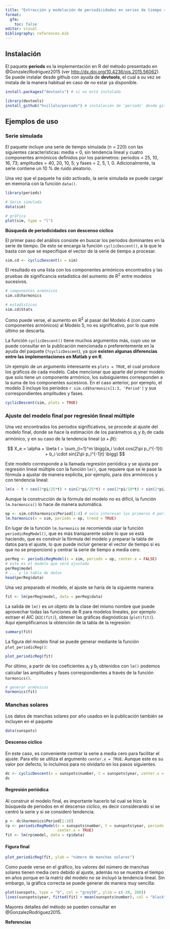 ```yaml
---
title: "Extracción y modelación de periodicidades en series de tiempo regulares. El paquete 'periods'."
format: 
  gfm:
    toc: false
editor: visual
bibliography: references.bib
---
```


## Instalación

El paquete **periods** es la implementación en R del método presentado en @GonzalezRodriguez2015 (ver <http://dx.doi.org/10.4236/ojs.2015.56062>). Se puede instalar desde github con ayuda de **devtools**, el cual a su vez se instala de la manera habitual en caso de no estar ya disponible.

```r
install.packages("devtools") # si no está instalado

library(devtools)
install_github("hvillalo/periods") # instalación de 'periods' desde github
```

## Ejemplos de uso

### Serie simulada

El paquete incluye una serie de tiempo simulada (n = 220) con las siguientes características: media = 0, sin tendencia lineal y cuatro componentes armónicos definidos por los parámetros: periodos = 25, 10, 16, 73; amplitudes = 40, 20, 10, 5; y fases = 2, 5, 1, 0. Adicionalmente, la serie contiene un 10 % de ruido aleatorio.

Una vez que el paquete ha sido activado, la serie simulada se puede cargar en memoria con la función `data()`.

```r
library(periods)

# Serie simulada
data(sim)

# gráfica 
plot(sim, type = "l")
```

**Búsqueda de periodicidades con descenso cíclico**

El primer paso del análisis consiste en buscar los periodos dominantes en la serie de tiempo. De esto se encarga la función `cyclicDescent()`, a la que le basta con que se especifique el vector de la serie de tiempo a procesar.

```r
sim.cd <- cyclicDescent(x = sim)
```

El resultado es una lista con los componentes armónicos encontrados y las pruebas de significancia estadística del aumento de R^2^ entre modelos sucesivos.

```r
# componentes armónicos
sim.cd$harmonics

# estadísticos
sim.cd$Stats
```

Como puede verse, el aumento en R^2^ al pasar del Modelo 4 (con cuatro componentes armónicos) al Modelo 5, no es significativo, por lo que este último se descarta.

La función `cyclicDescent()` tiene muchos argumentos más, cuyo uso se puede consultar en la publicación mencionada o preferentemente en la ayuda del paquete (`?cyclicDescent`), ya que **existen algunas diferencias entre las implementaciones en Matlab y en R**.

Un ejemplo de un argumento interesante es `plots = TRUE`, el cual produce los gráficos de cada modelo. Cabe mencionar que aparte del primer modelo que solo tiene un componente armónico, los subsiguientes corresponden a la suma de los componentes sucesivos. En el caso anterior, por ejemplo, el modelo 3 incluye los periodos `r sim.cd$harmonics[1:3, 'Period']` y sus correspondientes amplitudes y fases.

```r
cyclicDescent(sim, plots = TRUE)
```

### Ajuste del modelo final por regresión lineal múltiple

Una vez encontrados los periodos significativos, se procede al ajuste del modelo final, donde se hace la estimación de los parámetros $a_i$ y $b_i$ de cada armónico, y en su caso de la tendencia lineal ($\alpha + \beta t$):

$$ X_e = \alpha + \beta t + \sum_{i=1}^m \bigg(a_i \cdot cos(2\pi p_i^{-1}t) + b_i \cdot sin(2\pi p_i^{-1}t) \bigg) $$

Este modelo corresponde a la llamada regresión periódica y se ajusta por regresión lineal múltiple con la función `lm()`, que requiere que se le pase la fórmula a ajustar de manera explícita, por ejemplo, para dos armónicos y con tendencia lineal:

```r
lm(x ~ t + cos(2*pi/25*t) + sin(2*pi/25*t) + cos(2*pi/10*t) + sin(2*pi/10*t))
```

Aunque la construcción de la fórmula del modelo no es difícil, la función `lm.harmonics()` lo hace de manera automática.

```r
op <- sim.cd$harmonics$Period[1:4] # solo interesan los primeros 4 periodos 
lm.harmonics(x = sim, periods = op, trend = TRUE)
```

En lugar de la función `lm.harmonics` se recomienda usar la función `periodicRegModel()`, que es más transparente sobre lo que se está haciendo, que es construir la fórmula del modelo y preparar la tabla de datos para el ajuste, lo que puede incluir generar el vector de tiempo si es que no se proporcionó y centrar la serie de tiempo a media cero.

```r
perReg <- periodicRegModel(x = sim, periods = op, center.x = FALSE)
# este es el modelo que será ajustado
perReg$model
# ... y la tabla de datos
head(perReg$data) 
```

Una vez preparado el modelo, el ajuste se haría de la siguiente manera:

```r
fit <- lm(perReg$model, data = perReg$data)
```

La salida de `lm()` es un objeto de la clase del mismo nombre que puede aprovechar todas las funciones de R para modelos lineales, por ejemplo extraer el AIC (`AIC(fit)`), obtener las gráficas diagnósticas (`plot(fit)`). Aquí ejemplificamos la obtención de la tabla de la regresión:

```r
summary(fit)
```

La figura del modelo final se puede generar mediante la función `plot_periodicReg()`:

```r
plot_periodicReg(fit)
```

Por último, a partir de los coeficientes a~i~ y b~i~ obtenidos con `lm()` podemos calcular las amplitudes y fases correspondientes a través de la función `harmonics()`.

```r
# generar armónicos
harmonics(fit)
```

### Manchas solares

Los datos de manchas solares por año usados en la publicación también se incluyen en el paquete

```r
data(sunspots)
```

#### Descenso cíclico

En este caso, es conveniente centrar la serie a media cero para facilitar el ajuste. Para ello se utiliza el argumento `center.x = TRUE`. Aunque este es su valor por defecto, lo incluimos para no olvidarlo en los pasos siguientes.

```r
dc <- cyclicDescent(x = sunspots$number, t = sunspots$year, center.x = TRUE)
dc
```

#### Regresión periódica

Al construir el modelo final, es importante hacerlo tal cual se hizo la búsqueda de periodos en el descenso cíclico, es decir considerando si se centró la serie y si se consideró tendencia.

```r
p <- dc$harmonics$Period[1:10]
rp <- periodicRegModel(x = sunspots$number, t = sunspots$year, periods = p, 
                       center.x = TRUE)
fit <- lm(rp$model, data = rp$data)
```

#### Figura final

```r
plot_periodicReg(fit, ylab = "número de manchas solares")
```

Como puede verse en el gráfico, los valores del número de manchas solares tienen media cero debido al ajuste, además no se muestra el tiempo en años porque en la matriz del modelo no se incluyó la tendencia lineal. Sin embargo, la gráfica correcta se puede generar de manera muy sencilla:

```r
plot(sunspots, type = "b", col = "grey50", ylim = c(-20, 200))
lines(sunspots$year, fitted(fit) + mean(sunspots$number), col = "black", lwd = 2)
```

Mayores detalles del método se pueden consultar en @GonzalezRodriguez2015.

**Referencias**
